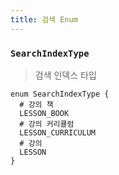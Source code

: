 ```yaml
---
title: 검색 Enum
---
```



### `SearchIndexType`
> 검색 인덱스 타입 

```js:title=SearchIndexType
enum SearchIndexType {
  # 강의 책
  LESSON_BOOK
  # 강의 커리큘럼
  LESSON_CURRICULUM
  # 강의 
  LESSON
}

```


